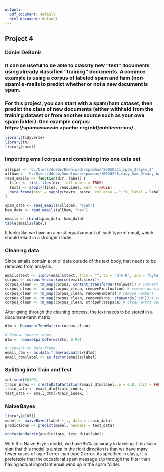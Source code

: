 ---
output:
  pdf_document: default
  html_document: default
---
## Project 4
### Daniel DeBonis

### It can be useful to be able to classify new "test" documents using already classified "training" documents.  A common example is using a corpus of labeled spam and ham (non-spam) e-mails to predict whether or not a new document is spam.  
### For this project, you can start with a spam/ham dataset, then predict the class of new documents (either withheld from the training dataset or from another source such as your own spam folder).   One example corpus:   https://spamassassin.apache.org/old/publiccorpus/ 

```{r}
library(tidyverse)
library(tm)
library(caret)
```


### Importing email corpus and combining into one data set
```{r}
allspam <- 'C:/Users/ddebo/Downloads/spamham/20050311_spam_2/spam_2'
allham <- 'C:/Users/ddebo/Downloads/spamham/20030228_easy_ham_2/easy_ham_2'
read_emails <- function(dir, label) {
  files <- list.files(dir, full.names = TRUE)
  texts <- sapply(files, readLines, warn = FALSE)
  data.frame(text = sapply(texts, paste, collapse = " "), label = label, stringsAsFactors = FALSE)
}

spam_data <- read_emails(allspam, "spam")
ham_data <- read_emails(allham, "ham")

emails <- rbind(spam_data, ham_data)
table(emails$label)
```

It looks like we have an almost equal amount of each type of email, which should result in a stronger model.

### Cleaning data
Since emails contain a lot of data outside of the text body, that needs to be removed from analysis.
```{r}
emails$text <- iconv(emails$text, from = "", to = "UTF-8", sub = "byte")
corpus <- Corpus(VectorSource(emails$text))
corpus_clean <- tm_map(corpus, content_transformer(tolower)) # convert to lowercase
corpus_clean <- tm_map(corpus_clean, removePunctuation) # remove punctuation 
corpus_clean <- tm_map(corpus_clean, removeNumbers) # remove numbers 
corpus_clean <- tm_map(corpus_clean, removeWords, stopwords("en")) # remove stopwords (the, and, you, etc)
corpus_clean <- tm_map(corpus_clean, stripWhitespace) # clean extra spaces
```

After going through the cleaning process, the text needs to be stored in a document-term matrix.
```{r}
dtm <- DocumentTermMatrix(corpus_clean)

# Remove sparse terms
dtm <- removeSparseTerms(dtm, 0.99)

# Convert to data frame
email_dtm <- as.data.frame(as.matrix(dtm))
email_dtm$label <- as.factor(emails$label)
```

### Splitting into Train and Test
```{r}
set.seed(68105)
train_index <- createDataPartition(email_dtm$label, p = 0.8, list = FALSE)
train_data <- email_dtm[train_index, ]
test_data <- email_dtm[-train_index, ]
```

### Naive Bayes
```{r}
library(e1071)
model <- naiveBayes(label ~ ., data = train_data)
predictions <- predict(model, newdata = test_data)

confusionMatrix(predictions, test_data$label)
```

With this Naive Bayes model, we have 95% accuracy in labeling. It is also a sign that this model is a step in the right direction is that we have many fewer cases of type 1 error than type 2 error. As specified in class, it is preferable that the occasional spam message slip through the filter than having actual important email wind up in the spam folder.